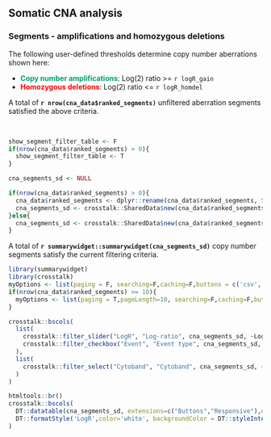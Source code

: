 ## Somatic CNA analysis

### Segments - amplifications and homozygous deletions

The following user-defined thresholds determine copy number aberrations shown here: 

* <span style="color:#009E73"><b>Copy number amplifications</b></span>: Log(2) ratio >= `r logR_gain`
* <span style="color:red"><b>Homozygous deletions</b></span>: Log(2) ratio <= `r logR_homdel`

A total of __`r nrow(cna_data$ranked_segments)`__ unfiltered aberration segments satisfied the above criteria.

<br>


```r
show_segment_filter_table <- F
if(nrow(cna_data$ranked_segments) > 0){
  show_segment_filter_table <- T
}

```


```r

cna_segments_sd <- NULL

if(nrow(cna_data$ranked_segments) > 0){
  cna_data$ranked_segments <- dplyr::rename(cna_data$ranked_segments, Segment = SEGMENT, Length_Mb = SEGMENT_LENGTH_MB, Cytoband = cytoband, Event_type = event_type)
  cna_segments_sd <- crosstalk::SharedData$new(cna_data$ranked_segments)
}else{
  cna_segments_sd <- crosstalk::SharedData$new(cna_data$ranked_segments)
}

```

A total of __`r summarywidget::summarywidget(cna_segments_sd)`__ copy number segments satisfy the current filtering criteria.


```r
library(summarywidget)
library(crosstalk)
myOptions <- list(paging = F, searching=F,caching=F,buttons = c('csv','excel'),dom = 'Bfrtip')
if(nrow(cna_data$ranked_segments) >= 10){
  myOptions <- list(paging = T,pageLength=10, searching=F,caching=F,buttons = c('csv','excel'),dom = 'Bfrtip')
}

crosstalk::bscols(
  list(
    crosstalk::filter_slider("LogR", "Log-ratio", cna_segments_sd, ~LogR, ticks = F),
    crosstalk::filter_checkbox("Event", "Event type", cna_segments_sd, ~Event_type)
  ),
  list(
    crosstalk::filter_select("Cytoband", "Cytoband", cna_segments_sd, ~Cytoband)
  )
)

htmltools::br()
crosstalk::bscols(
  DT::datatable(cna_segments_sd, extensions=c("Buttons","Responsive"),escape = F, width = "100%",options=list(buttons = c('csv','excel'),dom = 'Bfrtip')) %>%
  DT::formatStyle('LogR',color='white', backgroundColor = DT::styleInterval(logR_homdel, c('red', '#009E73')))
)

  
```

<br><br>
